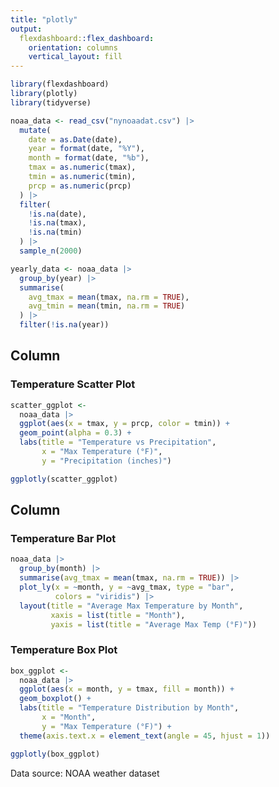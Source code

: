 ```yaml
---
title: "plotly"
output: 
  flexdashboard::flex_dashboard:
    orientation: columns
    vertical_layout: fill
---
```


```r
library(flexdashboard)
library(plotly)
library(tidyverse)
```

```r
noaa_data <- read_csv("nynoaadat.csv") |>
  mutate(
    date = as.Date(date),
    year = format(date, "%Y"),
    month = format(date, "%b"),
    tmax = as.numeric(tmax),
    tmin = as.numeric(tmin),
    prcp = as.numeric(prcp)
  ) |>
  filter(
    !is.na(date),
    !is.na(tmax),
    !is.na(tmin)
  ) |>
  sample_n(2000)

yearly_data <- noaa_data |>
  group_by(year) |>
  summarise(
    avg_tmax = mean(tmax, na.rm = TRUE),
    avg_tmin = mean(tmin, na.rm = TRUE)
  ) |>
  filter(!is.na(year))
```

Column {data-width=650}
-----------------------------------------------------------------------

### Temperature Scatter Plot

```r
scatter_ggplot <- 
  noaa_data |>
  ggplot(aes(x = tmax, y = prcp, color = tmin)) +
  geom_point(alpha = 0.3) +
  labs(title = "Temperature vs Precipitation", 
       x = "Max Temperature (°F)", 
       y = "Precipitation (inches)")

ggplotly(scatter_ggplot)
```

Column {data-width=350}
-----------------------------------------------------------------------

### Temperature Bar Plot

```r
noaa_data |>
  group_by(month) |>
  summarise(avg_tmax = mean(tmax, na.rm = TRUE)) |>
  plot_ly(x = ~month, y = ~avg_tmax, type = "bar", 
          colors = "viridis") |>
  layout(title = "Average Max Temperature by Month",
         xaxis = list(title = "Month"),
         yaxis = list(title = "Average Max Temp (°F)"))
```

### Temperature Box Plot

```r
box_ggplot <- 
  noaa_data |>
  ggplot(aes(x = month, y = tmax, fill = month)) +
  geom_boxplot() +
  labs(title = "Temperature Distribution by Month",
       x = "Month",
       y = "Max Temperature (°F)") +
  theme(axis.text.x = element_text(angle = 45, hjust = 1))

ggplotly(box_ggplot)
```

Data source: NOAA weather dataset

